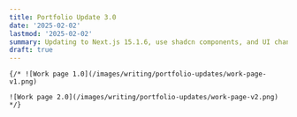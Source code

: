 ```yaml
---
title: Portfolio Update 3.0
date: '2025-02-02'
lastmod: '2025-02-02'
summary: Updating to Next.js 15.1.6, use shadcn components, and UI changes.
draft: true
---
```


<div className="py-2 space-y-4">

    {/* ![Work page 1.0](/images/writing/portfolio-updates/work-page-v1.png)

    ![Work page 2.0](/images/writing/portfolio-updates/work-page-v2.png) */}
  
</div>
